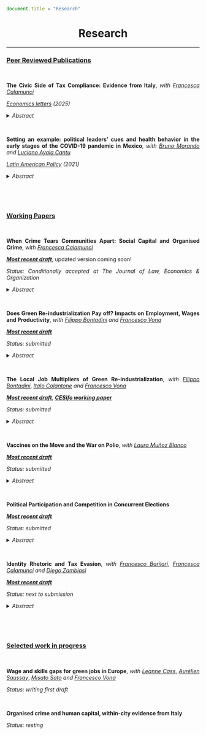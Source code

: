 ```js
document.title = "Research"
```

<div align="center">
# Research 
<div>


****

<div align="justify">

### <ins> Peer Reviewed Publications </ins>

<br />


**The Civic Side of Tax Compliance: Evidence from Italy**, *with* <a href="https://sites.google.com/view/francescacalamunci/home?authuser=0" target="_blank">*Francesca Calamunci*</a>

<a href="https://www.sciencedirect.com/science/article/abs/pii/S0165176525001831" target="_blank">*Economics letters*</a> *(2025)*

<details close>
<summary>*Abstract*</summary> This study validates TV fee compliance as a proxy for civic capital in Italy. Using municipality-level
data, we show that it strongly correlates with traditional social capital measures such as voluntary
associations, referenda, and European elections turnout. The analysis confirms its reliability both at
municipal and provincial levels. TV fee compliance provides a scalable, objective, and timely indicator,
particularly useful for researchers to examine the socio-economic dynamics of civic capital and its
implications for institutional performance and economic development.
</details>

<br />

**Setting an example: political leaders’ cues and health behavior in the early stages of the COVID-19 pandemic in Mexico**, *with* <a href="https://sites.google.com/view/brunomorando/home" target="_blank">*Bruno Morando*</a> *and* <a href="https://www.udlap.mx/ofertaacademica/profesores.aspx?cveCarrera=LEC&profesor=0024068&extracto=1" target="_blank">*Luciano Ayala Cantu*</a>

<a href="https://onlinelibrary.wiley.com/doi/10.1111/lamp.12223" target="_blank">*Latin American Policy*</a> *(2021)*

<details close>
<summary>*Abstract*</summary> How do political leaders’ cues affect citizen behavior regarding a new and complex issue? We address this question in the context of the early stages of the Covid‐19 pandemic in Mexico, using electoral outcomes and municipal‐level mobility data from Facebook's Movement Range Maps. In March 2020, Mexico's president downplayed constantly the severity of the coming health crisis by continuing his political rallies throughout the country and encouraging people to leave their homes. Using an event‐study analysis, we find that, after the first press conference where his government declared mobility restrictions were not yet necessary, on March 13, citizens’ geographic mobility in pro‐government municipalities was higher than in cities where support for the president was less strong. Our results are robust to several specifications and definitions of political support. Moreover, we find evidence that our results are driven by cities with higher media penetration, which implies that they can be attributed to people's reactions to the president's cues rather than to systematic differences in the preferences of his supporters.
</details>

<br />


<br />


### <ins> Working Papers </ins>

<br />


**When Crime Tears Communities Apart: Social Capital and Organised Crime**, 
*with* <a href="https://sites.google.com/view/francescacalamunci/home?authuser=0" target="_blank">*Francesca Calamunci*</a>

*<a href="https://papers.ssrn.com/sol3/papers.cfm?abstract_id=4431634" target="_blank">**Most recent draft**</a>*, updated version coming soon!

*Status: Conditionally accepted at The Journal of Law, Economics & Organization*

<details close>
<summary>*Abstract*</summary> What is the long-term effect of organised crime presence on civic capital? By leveraging novel tax compliance and organised crime data, this study investigates this question within the Italian landscape from the 1950s to the 2000s. We exploit the forced resettlement law that compelled organised crime members living in the South of Italy to resettle in the Centre-North area of the country. Employing a difference-in-differences estimation strategy, estimates reveal that sustained exposure to mafia presence reduces TV tax compliance. Exploring possible mechanisms, we find that municipalities exposed to the forced resettlement law show more firms in strategic sectors for organised crime infiltration, and more episodes of extortion and labour racketeering.  
</details>

<br />


**Does Green Re-industrialization Pay off? Impacts on Employment, Wages and Productivity**, *with* <a href="https://sites.google.com/view/fbontadini/home" target="_blank">*Filippo Bontadini*</a> *and* <a href="https://sites.google.com/view/francescovona/home" target="_blank">*Francesco Vona*</a>   

*<a href="https://feem-media.s3.eu-central-1.amazonaws.com/wp-content/uploads/NDL2024-23-1.pdf" target="_blank">**Most recent draft**</a>*

*Status: submitted*

<details close>
<summary> *Abstract* </summary> What are the consequences of green industrialization on the labour market and industry dynamics? This paper tackles and quantifies this question by employing observable and reliable data on green manufacturing production for an extensive set of EU countries and 4-digit manufacturing industries for over a decade. First, at a descriptive level, this paper documents that green production is mostly concentrated in a few countries and industries. Moreover, potentially green industries outperform the others in terms of employment, average wages, value added and productivity. Second, when controlling for other drivers of the labour market and industry dynamics in the econometric analysis, it finds that employment and value added grow faster in potentially green sectors, particularly at the intensive margin. In contrast, average wages and labour productivity remain unchanged. Then, to purge the analysis from possible endogeneity, this paper employs two shift-share instruments. These econometric exercises corroborate the previous findings. An increase in 1 million€ of sold green production is associated with an increase of 0.03% in employment and value added, respectively. The analysis is extended with different heterogeneity exercises and robustness checks.
</details>

<br />

**The Local Job Multipliers of Green Re-industrialization**, *with* <a href="https://sites.google.com/view/fbontadini/home" target="_blank">*Filippo Bontadini*</a>, <a href="https://sites.google.com/view/italocolantone/home?authuser=0" target="_blank">*Italo Colantone*</a> *and* <a href="https://sites.google.com/view/francescovona/home" target="_blank">*Francesco Vona*</a>   

*<a href="https://feem-media.s3.eu-central-1.amazonaws.com/wp-content/uploads/NDL2025-13.pdf" target="_blank">**Most recent draft**</a>*, *<a href="https://www.ifo.de/DocDL/cesifo1_wp11939.pdf" target="_blank">**CESifo working paper**</a>*


*Status: submitted*

<details close>
<summary>*Abstract*</summary> What are the job multipliers of the green industrialization? We tackle this question within EU regions over the period 2003-2017, building a novel measure of green manufacturing penetration that combines green production and regional employment data. We estimate local job multipliers of green penetration in a long-difference model, using a shift-share instrument that exploits plausibly exogenous changes in non-EU green innovation. We find that a 3-years change in green penetration per worker increases the employment-to-active population ratio by 0.11 pp. The effect is: persistent both in manufacturing and outside manufacturing; halved by agglomeration effects that increase the labour market tightness; stronger for  workers with high and low-education; and present also in regions specialized in polluting industries. When focusing on large shocks in a staggered DiD design, we find ten times larger effects, particularly in earlier periods.
</details>

<br />

**Vaccines on the Move and the War on Polio**, *with* <a href="https://sites.google.com/view/lauramunozblanco/home?authuser=0" target="_blank">*Laura Muñoz Blanco*</a>

*<a href="https://exetereconomics.github.io/RePEc/dpapers/DP2403.pdf" target="_blank">**Most recent draft**</a>*

*Status: submitted*

<details close>
<summary>*Abstract*</summary> The rising number of refugees and internally displaced people (IDPs) presents new challenges for vaccine distribution and the spread of diseases. How do forcibly displaced population inflows affect infectious diseases incidence in host communities? Can a policy intervention that vaccinates children during their migration mitigate the impacts? To answer these questions, we examine the Pakistani mass internal displacement from the conflict-affected Federally Administered Tribal Areas in 2008. Using a difference-in-differences approach, we compare new polio cases in districts near and far from the conflict zone before and after 2008. The spatial distribution of districts relative to the historical region of Pashtunistan allows us to design a sample of comparable units. We show that a standard deviation increase in predicted IDP inflow leads to a rise in the new polio cases per 100,000 inhabitants. Poorer vaccination levels among IDP compared to native children in host communities are one of the main mechanisms. Implementing a vaccination policy targeting IDP children during their migration journey helps bridge the vaccination gap, with important welfare implications. 
</details>

<br />


**Political Participation and Competition in Concurrent Elections** 

*<a href="https://feem-media.s3.eu-central-1.amazonaws.com/wp-content/uploads/NDL2025-15.pdf" target="_blank">**Most recent draft**</a>*

*Status: submitted*

<details close>
<summary>*Abstract*</summary> This paper investigates how concurrent national and local elections affect the local political participation and competition. Leveraging a quasi-experimental framework provided by Italy’s staggered electoral timing, the paper employs a difference-in-differences design. Estimates reveal that municipalities holding concurrent elections exhibit lower levels of local participation and competition. Moreover, the concurrent election increases participation by candidates with nationally-established parties, while decreases participation with independent parties. This further translates into a higher votes share for nationally-established parties and a consequent higher probability of election. Elected mayors tend to have lower education and experience in office, while they are more likely to be from the municipality they were elected in. Further, elected mayors are able to attract more intergovernmental transfers, without substantially affecting local spending patterns.
</details>

<br />

**Identity Rhetoric and Tax Evasion**, *with* <a href="https://sites.google.com/view/francesco-barilari/home" target="_blank">*Francesco Barilari*</a>, <a href="https://sites.google.com/view/francescacalamunci/home" target="_blank">*Francesca Calamunci*</a> *and* <a href="https://sites.google.com/view/diegozambiasi/home" target="_blank">*Diego Zambiasi*</a>

*<a href="https://download.ssrn.com/2025/8/12/5388466.pdf?response-content-disposition=inline&X-Amz-Security-Token=IQoJb3JpZ2luX2VjEMv%2F%2F%2F%2F%2F%2F%2F%2F%2F%2FwEaCXVzLWVhc3QtMSJIMEYCIQC1udi0eVv8EX2xh21YKVIWRdCoBpoLVNw46HAmv62xmwIhAN8F3ShvBKugMZjv9Ze6sTHHT6SDnMDUh%2BlfOoG5HYhJKr0FCBQQBBoMMzA4NDc1MzAxMjU3Igx4jc6PZ0lv1bdBKFMqmgUVXc2F4nqcGSuUAZ8wlHXIyarjE47Scf8z4YXOAl1%2F00uIlp4dkoHWJH1OPhSD68EMMprXEkfiDf5CLIbSMAjG6iAJRgneKaz0uZFgfwkD0YLtewFK6XcGhzQwUQBE1hV%2FYhrpvYVTadUA0%2F7BvBCNzlQhCeIMGuRMuHKashhrLIsp36KtT27wNR%2FEc5g3NIfbvDNg6%2FfsptFG5Uz0A%2F0vcF8t6%2BN5Cja5RWNdp75P%2BvniKtL7ML5sd5BZtC56LNxngjReVZYbp7%2FfaH8%2FDd%2FMVU0DmeiHvrr5Nu2yAAMLh034y%2FdkOSCfGRpyehdtXMvzebg1nUj8UgqJbTPxpM7ykKVXpu8VJcL0CVN9K2od%2BeGPnylK2tcnZrH4OGETOYcxo7eg77hCaeXfDHnhYW0tz%2BCwPjKuSJh%2BdGNG48w19trlAV7x%2FbD70T5yDWDBdZvSkjHY%2FDwHVrRwTNQmq3MTiaupms6luuGi8FKCAy9Twwjm1fPYgJtNgFiGlMEeJ%2F%2BXsf%2ByFogvNZyNf%2F0F54GUwukeSbLatknGjC8bw8gOZDtXMNukMncQYxQIq0QPXaw6BcIHvjitVPw6HgOVIoFzQvWXARVUPEKhYEd7%2FTk3FpZ6WHxehRDLWyJsEvzThopmaQ8AHy%2FpujIMEeQBfYa3Fsog%2FKV88kcHA7Sl8wcFOYQgp052nmQvNgCtNU1t%2BGYnuwvLblPtWsiPFRHnls3TOzRzI6yyt8TtbwErmIaAOcdjSq7xbbaqBNemzjKyTr%2Fx%2BkPJB1EJCE4qPiiMvJWbxC0%2F7ewg4kF4iX%2FvNdloxlXnC3F1nPygP8wFWMnbo9FFHgBy9qDlhGgybd7HzSRORCpGpN5CfA5qdvbNP1jmG1Vao19TKPLfYC0wnL3sxAY6sAHhhDM83DuIB5uQ9sEpNx8mbcmczqsxWigQ4stHT%2BDf0QNUiX694HN0YfwU4pP%2BDlrYTL77V9yZfn1Uc0F%2F5tO0BC3dR15GNDSfHeYLuwdC5EnOARfztB5QAWNfoE8yx9Swx0FvpCeTyog8leoi1Dex3dHvNniKudUaGK6uDVvulSZwUr5AzJULcGz40axVNTH9MmTtHT814rOiEz4C0OFQWqUFizLZW285XJryZ1b3IA%3D%3D&X-Amz-Algorithm=AWS4-HMAC-SHA256&X-Amz-Date=20250812T114650Z&X-Amz-SignedHeaders=host&X-Amz-Expires=300&X-Amz-Credential=ASIAUPUUPRWEROFSUCHZ%2F20250812%2Fus-east-1%2Fs3%2Faws4_request&X-Amz-Signature=c04bbb49c6fd2755bed7affd2a0b50ce90886e2e63e26eecee6351ea5fd4e918&abstractId=5388466" target="_blank">**Most recent draft**</a>*


*Status: next to submission*

<details close>
<summary>*Abstract*</summary> This paper studies how identity-based political rhetoric can erode tax compliance. We focus on Italy's Northern League (NL), a regionalist party that framed national taxes as an illegitimate imposition by a distant and exploitative central government. Exploiting the staggered local entry of NL into municipal elections between 1990 and 2015, we implement a difference-indifferences design to estimate the causal effect of exposure to NL's rhetoric on tax compliance. We find that NL participation leads to a significant decline in payment of the national TV license fee, a symbolically charged and centrally collected tax. The effect is absent for local taxes and unrelated parties like Forza Italia, and is not driven by NL's control of local government. The decline is amplified in municipalities with higher initial support for NL, greater exposure to its television channel, and more intense local campaign activity. The effect is also stronger in economically vulnerable communities. Taken together, the evidence points to a rhetorical mechanism: repeated exposure to a narrative that casts national taxation as cultural exploitation weakens compliance with central fiscal obligations. 
</details>

<br />

<br />

### <ins> Selected work in progress </ins>

<br />

**Wage and skills gaps for green jobs in Europe**, *with* <a href="https://leannecass.com/" target="_blank">*Leanne Cass*</a>, <a href="https://aureliensaussay.github.io/" target="_blank">*Aurélien Saussay*</a>, <a href="https://personal.lse.ac.uk/satom/" target="_blank">*Misato Sato*</a> *and*  <a href="https://sites.google.com/view/francescovona/home" target="_blank">*Francesco Vona*</a> 

*Status: writing first draft*

<br />

**Organised crime and human capital, within-city evidence from Italy** 

*Status: resting*


